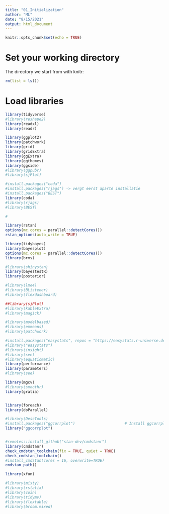 ```yaml
---
title: "01_Initialization"
author: "ML"
date: "8/15/2021"
output: html_document
---
```


```r
knitr::opts_chunk$set(echo = TRUE)
```


# Set your working directory
The directory we start from with knitr:
```r
rm(list = ls())
```
  
# Load libraries

```r

library(tidyverse)
#library(reshape2)
library(readxl)
library(readr)

library(ggplot2)
library(patchwork)
library(grid)
library(gridExtra)
library(ggExtra)
library(ggthemes)
library(ggside)
#library(ggpubr)
#library(sjPlot)

#install.packages("coda")
#install.packages("rjags") -> vergt eerst aparte installatie
#install.packages("BEST")
library(coda)
#library(rjags)
#library(BEST)

#

library(rstan)
options(mc.cores = parallel::detectCores())
rstan_options(auto_write = TRUE)

library(tidybayes)
library(bayesplot)
options(mc.cores = parallel::detectCores())
library(brms)

#library(shinystan)
library(bayestestR)
library(posterior)

#library(lme4)
#library(BListener)
#library(flexdashboard)

##library(sjPlot)
#library(kableExtra)
#library(magick)

#library(modelbased)
#library(emmeans)
#library(patchwork)

#install.packages("easystats", repos = "https://easystats.r-universe.dev")
#library("easystats")
#library(insight)
#library(see)
#library(equatiomatic)
library(performance)
library(parameters)
#library(see)

library(mgcv)
#library(smoothr)
library(gratia)


library(foreach)
library(doParallel)

#library(DescTools)
#install.packages("ggcorrplot")                      # Install ggcorrplot package
library("ggcorrplot") 


#remotes::install_github("stan-dev/cmdstanr")
library(cmdstanr)
check_cmdstan_toolchain(fix = TRUE, quiet = TRUE)
check_cmdstan_toolchain()
#install_cmdstan(cores = 16, overwrite=TRUE)
cmdstan_path()

library(xfun)

#library(misty)
#library(rstatix)
#library(coin)
#library(tidymv)
#library(flextable)
#library(broom.mixed)
```
